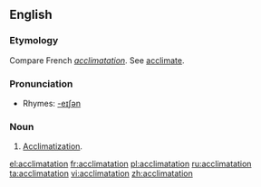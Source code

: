 ==English==

===Etymology===
Compare French ''[[acclimatation]]''.  See [[acclimate]].

===Pronunciation===
*Rhymes: [[Rhymes:English:-eɪʃǝn|-eɪʃǝn]]

===Noun===
{{infl|en|noun}}
# [[Acclimatization]].

[[el:acclimatation]]
[[fr:acclimatation]]
[[pl:acclimatation]]
[[ru:acclimatation]]
[[ta:acclimatation]]
[[vi:acclimatation]]
[[zh:acclimatation]]